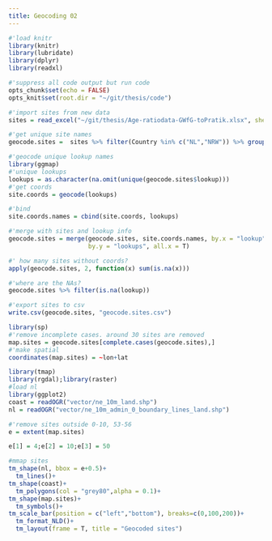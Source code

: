 ```yaml
---
title: Geocoding 02
---
```


```r
#'load knitr
library(knitr)
library(lubridate)
library(dplyr)
library(readxl)

#'suppress all code output but run code
opts_chunk$set(echo = FALSE)
opts_knit$set(root.dir = "~/git/thesis/code")
```

```r
#'import sites from new data
sites = read_excel("~/git/thesis/Age-ratiodata-GWfG-toPratik.xlsx", sheet = 5)

#'get unique site names
geocode.sites =  sites %>% filter(Country %in% c("NL","NRW")) %>% group_by(Site_name) %>% summarise(country = first(Country), region = first(Region), site = first(Site_name), lookup = first(Lookup_site))
```

```r
#'geocode unique lookup names
library(ggmap)
#'unique lookups
lookups = as.character(na.omit(unique(geocode.sites$lookup)))
#'get coords
site.coords = geocode(lookups)
```

```r
#'bind
site.coords.names = cbind(site.coords, lookups)

#'merge with sites and lookup info
geocode.sites = merge(geocode.sites, site.coords.names, by.x = "lookup",
                      by.y = "lookups", all.x = T)

#' how many sites without coords?
apply(geocode.sites, 2, function(x) sum(is.na(x)))

#'where are the NAs?
geocode.sites %>% filter(is.na(lookup))
```

```r
#'export sites to csv
write.csv(geocode.sites, "geocode.sites.csv")
```

```r
library(sp)
#'remove incomplete cases. around 30 sites are removed
map.sites = geocode.sites[complete.cases(geocode.sites),]
#'make spatial
coordinates(map.sites) = ~lon+lat
```

```r
library(tmap)
library(rgdal);library(raster)
#ĺoad nl
library(ggplot2)
coast = readOGR("vector/ne_10m_land.shp")
nl = readOGR("vector/ne_10m_admin_0_boundary_lines_land.shp")

#'remove sites outside 0-10, 53-56
e = extent(map.sites)

e[1] = 4;e[2] = 10;e[3] = 50

#mmap sites
tm_shape(nl, bbox = e+0.5)+
  tm_lines()+
tm_shape(coast)+
  tm_polygons(col = "grey80",alpha = 0.1)+
tm_shape(map.sites)+
  tm_symbols()+
tm_scale_bar(position = c("left","bottom"), breaks=c(0,100,200))+
  tm_format_NLD()+
  tm_layout(frame = T, title = "Geocoded sites")

```

